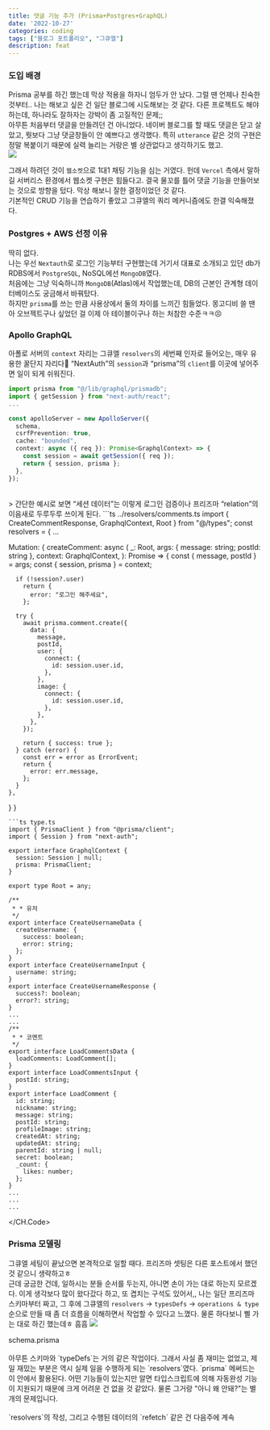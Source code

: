 ```yaml
---
title: 댓글 기능 추가 (Prisma+Postgres+GraphQL)
date: '2022-10-27'
categories: coding
tags: ["블로그 포트폴리오", "그큐엘"]
description: feat
---
```

<HeadingNavigator />

### 도입 배경
Prisma 공부를 하긴 했는데 막상 적용을 하자니 엄두가 안 났다. 그럴 땐 언제나 친숙한 것부터.. 나는 해보고 싶은 건 일단 블로그에 시도해보는 것 같다. 다른 프로젝트도 해야 하는데, 하나라도 잘하자는 강박이 좀 고질적인 문제;;
<br/>
아무튼 처음부터 댓글을 만들려던 건 아니었다. 네이버 블로그를 할 때도 댓글은 닫고 살았고, 뭣보다 그냥 댓글창들이 안 예쁘다고 생각했다. 특히 `utterance` 같은 것의 구현은 정말 복붙이기 때문에 실력 늘리는 거랑은 별 상관없다고 생각하기도 했고.
<br/>
<Img src='/images/2022/autumm/스샷_vercel.webp' />
<br/>

그래서 하려던 것이 `웹소켓`으로 1대1 채팅 기능을 심는 거였다. 헌데 `Vercel` 측에서 말하길 서버리스 환경에서 웹소켓 구현은 힘들다고. 결국 물꼬를 틀어 댓글 기능을 만들어보는 것으로 방향을 텄다. 막상 해보니 잘한 결정이었던 것 같다.  
기본적인 CRUD 기능을 연습하기 좋았고 그큐엘의 쿼리 메커니즘에도 한결 익숙해졌다.  

### Postgres + AWS 선정 이유
딱히 없다.  
나는 우선 `Nextauth`로 로그인 기능부터 구현했는데 거기서 대표로 소개되고 있던 db가 RDBS에서 `PostgreSQL`, NoSQL에선 `MongoDB`였다.  
처음에는 그냥 익숙하니까 `MongoDB`(Atlas)에서 작업했는데, DB의 근본인 관계형 데이터베이스도 궁금해서 바꿔탔다.  
하지만 `prisma`를 쓰는 만큼 사용상에서 둘의 차이를 느끼긴 힘들었다. 몽고디비 쓸 땐 아 오브젝트구나 싶었던 걸 이제 아 테이블이구나 하는 처참한 수준ㅋㅋ😣 

### Apollo GraphQL
아폴로 서버의 `context` 자리는 그큐엘 `resolvers`의 세번째 인자로 들어오는, 매우 유용한 꿀단지 자리다🍯 <q>NextAuth</q>의 `session`과 <q>prisma</q>의 `client`를 이곳에 넣어주면 일이 되게 쉬워진다.
```ts graphql.ts focus=9:11
import prisma from "@/lib/graphql/prismadb";
import { getSession } from "next-auth/react";
...

const apolloServer = new ApolloServer({
  schema,
  csrfPrevention: true,
  cache: "bounded",
  context: async ({ req }): Promise<GraphqlContext> => {
    const session = await getSession({ req });
    return { session, prisma };
  },
});
```
<br/>
> 간단한 예시로 보면 <q>세션 데이터</q>는 이렇게 로그인 검증이나 프리즈마 <q>relation</q>의 이음새로 두루두루 쓰이게 된다.  
<CH.Code>
```ts ../resolvers/comments.ts
import { CreateCommentResponse, GraphqlContext, Root } from "@/types";
const resolvers = {
  ...

  Mutation: {
    createComment: async (
      _: Root,
      args: { message: string; postId: string },
      context: GraphqlContext,
    ): Promise<CreateCommentResponse> => {
      const { message, postId } = args;
      const { session, prisma } = context;

      if (!session?.user)
        return {
          error: "로그인 해주세요",
        };

      try {
        await prisma.comment.create({
          data: {
            message,
            postId,
            user: {
              connect: {
                id: session.user.id,
              },
            },
            image: {
              connect: {
                id: session.user.id,
              },
            },
          },
        });

        return { success: true };
      } catch (error) {
        const err = error as ErrorEvent;
        return {
          error: err.message,
        };
      }
    },
  }
}
```
```ts type.ts
import { PrismaClient } from "@prisma/client";
import { Session } from "next-auth";

export interface GraphqlContext {
  session: Session | null;
  prisma: PrismaClient;
}

export type Root = any;

/**
 * * 유저
 */
export interface CreateUsernameData {
  createUsername: {
    success: boolean;
    error: string;
  };
}
export interface CreateUsernameInput {
  username: string;
}
export interface CreateUsernameResponse {
  success?: boolean;
  error?: string;
}
...
...
/**
 * * 코멘트
 */
export interface LoadCommentsData {
  loadComments: LoadComment[];
}
export interface LoadCommentsInput {
  postId: string;
}
export interface LoadComment {
  id: string;
  nickname: string;
  message: string;
  postId: string;
  profileImage: string;
  createdAt: string;
  updatedAt: string;
  parentId: string | null;
  secret: boolean;
  _count: {
    likes: number;
  };
}
...
...
...
```
</CH.Code>
### Prisma 모델링
그큐엘 세팅이 끝났으면 본격적으로 일할 때다. 프리즈마 셋팅은 다른 포스트에서 했던 것 같으니 생략하고ㅎ  
근데 궁금한 건데, 일하시는 분들 순서를 두는지, 아니면 손이 가는 대로 하는지 모르겠다. 이게 생각보다 많이 왔다갔다 하고, 또 겹치는 구석도 있어서,, 나는 일단 프리즈마 스키마부터 짜고, 그 후에 그큐엘의 `resolvers` -> `typesDefs` -> `operations & type` 순으로 만들 때 좀 더 흐름을 이해하면서 작업할 수 있다고 느꼈다. 물론 하다보니 삘 가는 대로 하긴 했는데ㅎ 흠흠 
<Img src='/images/2022/autumm/스샷_프리즈마모델링.webp' />
<figcaption>schema.prisma</figcaption>
<br/>
아무튼 스키마와 `typeDefs`는 거의 같은 작업이다. 그래서 사실 좀 재미는 없었고, 제일 재밌는 부분은 역시 실제 일을 수행하게 되는 `resolvers`였다. `prisma` 메써드는 이 안에서 활용된다. 어떤 기능들이 있는지만 알면 타입스크립트에 의해 자동완성 기능이 지원되기 때문에 크게 어려운 건 없을 것 같았다. 물론 그거랑 "아니 왜 안돼?"는 별개의 문제입니다.
<br/>
<br/>
`resolvers`의 작성, 그리고 수행된 데이터의 `refetch` 같은 건 다음주에 계속